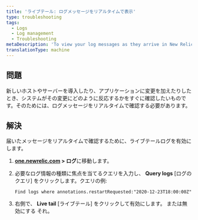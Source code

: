```yaml
---
title: 'ライブテール: ログメッセージをリアルタイムで表示'
type: troubleshooting
tags:
  - Logs
  - Log management
  - Troubleshooting
metaDescription: 'To view your log messages as they arrive in New Relic in real time, use the live tail feature.'
translationType: machine
---
```


## 問題

新しいホストやサーバーを導入したり、アプリケーションに変更を加えたりしたとき、システムがその変更にどのように反応するかをすぐに確認したいものです。そのためには、ログメッセージをリアルタイムで確認する必要があります。

## 解決

届いたメッセージをリアルタイムで確認するために、ライブテールログを有効にします。

1. **[one.newrelic.com](https://one.newrelic.com/all-capabilities) > ログ**に移動します。

2. 必要なログ情報の種類に焦点を当てるクエリを入力し、 **Query logs** \[ログのクエリ] をクリックします。クエリの例:

   ```
   Find logs where annotations.restartRequested:"2020-12-23T18:00:00Z"
   ```

3. 右側で、 **Live tail** \[ライブテール] をクリックして有効にします。 <Icon name="fe-play-circle"/> または無効にする <Icon name="fe-pause-circle"/> それ。